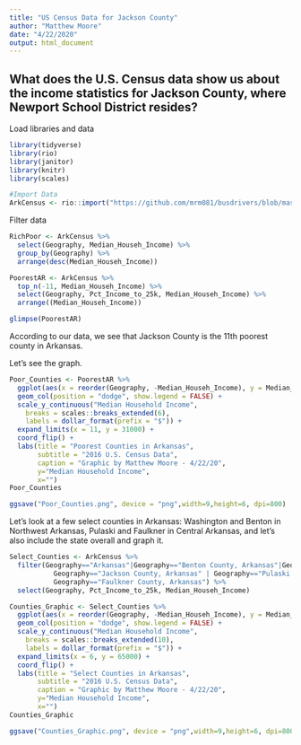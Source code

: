 ```yaml
---
title: "US Census Data for Jackson County"
author: "Matthew Moore"
date: "4/22/2020"
output: html_document
---
```

## What does the U.S. Census data show us about the income statistics for Jackson County, where Newport School District resides?
Load libraries and data
```r
library(tidyverse)
library(rio)
library(janitor)
library(knitr)
library(scales)

#Import Data
ArkCensus <- rio::import("https://github.com/mrm081/busdrivers/blob/master/USArk_Counties_Poverty_ACS_16_5YR_DP03_Jan_24.xlsx?raw=true", which = "Poverty")
```
Filter data
```r
RichPoor <- ArkCensus %>% 
  select(Geography, Median_Househ_Income) %>% 
  group_by(Geography) %>% 
  arrange(desc(Median_Househ_Income))

PoorestAR <- ArkCensus %>% 
  top_n(-11, Median_Househ_Income) %>%
  select(Geography, Pct_Income_to_25k, Median_Househ_Income) %>% 
  arrange((Median_Househ_Income))

glimpse(PoorestAR)
```
According to our data, we see that Jackson County is the 11th poorest county in Arkansas.

Let's see the graph.

```r
Poor_Counties <- PoorestAR %>%
  ggplot(aes(x = reorder(Geography, -Median_Househ_Income), y = Median_Househ_Income, fill = Median_Househ_Income)) +
  geom_col(position = "dodge", show.legend = FALSE) +
  scale_y_continuous("Median Household Income",
    breaks = scales::breaks_extended(6),
    labels = dollar_format(prefix = "$")) +
  expand_limits(x = 11, y = 31000) +
  coord_flip() +
  labs(title = "Poorest Counties in Arkansas",
       subtitle = "2016 U.S. Census Data",
       caption = "Graphic by Matthew Moore - 4/22/20",
       y="Median Household Income",
       x="")
Poor_Counties
```
```r
ggsave("Poor_Counties.png", device = "png",width=9,height=6, dpi=800)
```
Let's look at a few select counties in Arkansas: Washington and Benton in Northwest Arkansas, Pulaski and Faulkner in Central Arkansas, and let's also include the state overall and graph it.

```r
Select_Counties <- ArkCensus %>% 
  filter(Geography=="Arkansas"|Geography=="Benton County, Arkansas"|Geography=="Washington County, Arkansas"|
           Geography=="Jackson County, Arkansas" | Geography=="Pulaski County, Arkansas" |
           Geography=="Faulkner County, Arkansas") %>% 
  select(Geography, Pct_Income_to_25k, Median_Househ_Income)

Counties_Graphic <- Select_Counties %>% 
  ggplot(aes(x = reorder(Geography, -Median_Househ_Income), y = Median_Househ_Income, fill = Median_Househ_Income)) +
  geom_col(position = "dodge", show.legend = FALSE) +
  scale_y_continuous("Median Household Income",
    breaks = scales::breaks_extended(10),
    labels = dollar_format(prefix = "$")) +
  expand_limits(x = 6, y = 65000) +
  coord_flip() +
  labs(title = "Select Counties in Arkansas",
       subtitle = "2016 U.S. Census Data",
       caption = "Graphic by Matthew Moore - 4/22/20",
       y="Median Household Income",
       x="")
Counties_Graphic
```

```r
ggsave("Counties_Graphic.png", device = "png",width=9,height=6, dpi=800)
```
